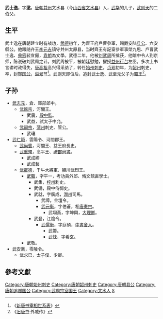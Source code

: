 '''武士逸'''，字'''逖'''，[[唐朝|唐朝]][[并州|并州]]文水县（今[[山西省|山西省]][[文水县|文水县]]）人，[[武华|武华]]的儿子，[[武则天|武则天]]的二伯父。
==生平==
武士逸在唐朝建立时有战功，[[武德|武德]]初年，为齊王府戶曹參軍，赐爵安陆[[县公|县公]]、六安縣公。他跟随齐王[[李元吉|李元吉]]镇守并州太原县，当时齊王有記室參軍事榮九思、戶曹武士逸、[[典籤|典籤]]裴宣儼，[[袁朗|袁朗]]為文學。武德二年，他被[[刘武周|刘武周]]所擒获，他暗中令人到京师，陈说破刘武周之计。刘武周被平，被朝廷慰勉，擢授[[益州|益州]][[行台|行台]]左丞。多次上书言讲时政得失，[[唐高祖|唐高祖]]高兴得采纳了，转任[[始州|始州]][[刺史|刺史]]，[[贞观|贞观]]初年，为[[韶州|韶州]]刺史，卒，封酂[[国公|国公]]，[[谥号|谥号]]节<ref>《[[新唐书宰相世系表|新唐书宰相世系表]]》</ref>。武则天即位后，追封武士逸、武至元父子为[[蜀王|蜀王]]<ref>《[[旧唐书|旧唐书]]·外戚传》</ref>。
==子孙==
*[[武志元|武志元]]，倉、庫部郎中。
**[[武懿宗|武懿宗]]，河間王。
***武震，[[殿中監|殿中監]]。
***武益，試太子中允。
**[[武嗣宗|武嗣宗]]，[[蒲州|蒲州]]刺史、管公。
***武瓖
*[[武仁範|武仁範]]，雲陽令、河間郡王。
**[[武尚賓|武尚賓]]，河間王、益王府長史。
**[[武重規|武重規]]，高平王、[[禮部尚書|禮部尚書]]。
***武成卿
***武成藝
**[[武載德|武載德]]，千牛大將軍、潁川武烈王。
***[[武甄|武甄]]，字平一，考功員外郎、脩文館直學士。
****武集，[[梓州|梓州]]刺史。
****武備，殿中侍御史。
****武就，字廣成，[[潤州|潤州]]司馬。
*****武譚，金壇令。
*****[[武元衡|武元衡]]，字伯蒼，相[[唐憲宗|唐憲宗]]。
******武翊黃，字坤輿，[[大理卿|大理卿]]。
****武登，江陰令。
*****[[武儒衡|武儒衡]]，字庭碩，[[中書舍人|中書舍人]]。
******武籌。
******武忱，字希玄。
***武敬。
*武安業，零陵令。
**武求已，太子僕、少卿。

==參考文獻==
{{Reflist}}

{{DEFAULTSORT:W}}
[[Category:唐朝始州刺史|Category:唐朝始州刺史]]
[[Category:唐朝韶州刺史|Category:唐朝韶州刺史]]
[[Category:唐朝县公|Category:唐朝县公]]
[[Category:唐朝追赠国公|Category:唐朝追赠国公]]
[[Category:武周宗室国王|Category:武周宗室国王]]
[[Category:文水人|Category:文水人]]
[[Category:武姓|S]]